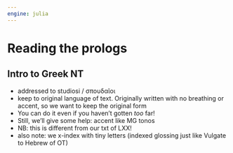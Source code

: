 ```yaml
---
engine: julia
---
```


# Reading the prologs


## Intro to Greek NT

- addressed to studiosi / σπουδαῖοι
- keep to original language of text. Originally written with no breathing or accent, so we want to keep the original form
- You can do it even if you haven't gotten *too* far!
- Still, we'll give some help: accent like MG tonos 
- NB:  this is different from our txt of LXX!
- also note: we x-index with tiny letters (indexed glossing just like Vulgate to Hebrew of OT)